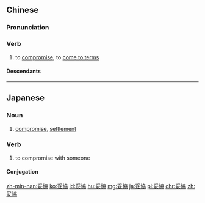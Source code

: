 {{also|妥协}}
==Chinese==
{{zh-forms|s=妥协}}

===Pronunciation===
{{zh-pron
|m=tuǒxié
|c=to5 hip3
|mn=xm,zz:thó-hia̍p/qz,tw:thò-hia̍p
|cat=v
}}

===Verb===
{{zh-verb}}

# to [[compromise]]; to [[come to terms]]

====Descendants====
{{CJKV|妥協|だきょう|타협|thỏa hiệp}}

----

==Japanese==
{{ja-kanjitab|だ|きょう|yomi=o}}

===Noun===
{{ja-noun|だきょう}}

# [[compromise]], [[settlement]]

===Verb===
{{ja-verb-suru|だきょう}}

# to compromise with someone

====Conjugation====
{{ja-suru|だきょう}}

[[zh-min-nan:妥協]]
[[ko:妥協]]
[[id:妥協]]
[[hu:妥協]]
[[mg:妥協]]
[[ja:妥協]]
[[pl:妥協]]
[[chr:妥協]]
[[zh:妥協]]